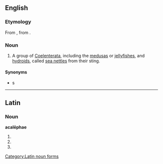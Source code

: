 {{also|Acalephae}}
==English==
{{wikipedia|Medusa (biology)}}
{{wikipedia|Coelenterata}}

===Etymology===
From {{etyl|la|en}} {{m|la|acalēphē||nettle}}, from {{etyl|grc|en}} {{m|grc|ἀκαλήφη||stinging nettle}}.

===Noun===
{{en-plural noun}}

# A group of [[Coelenterata]], including the [[medusa]]s or [[jellyfish]]es, and [[hydroid]]s, called [[sea nettle]]s from their sting.

====Synonyms====
* {{l|en|sea nettle}}s

----

==Latin==

===Noun===
'''acalēphae''' {{g|f}}

# {{inflection of|acalēphē||dat|s|lang=la}}
# {{inflection of|acalēphē||nom|p|lang=la}}
# {{inflection of|acalēphē||voc|p|lang=la}}

[[Category:Latin noun forms]]